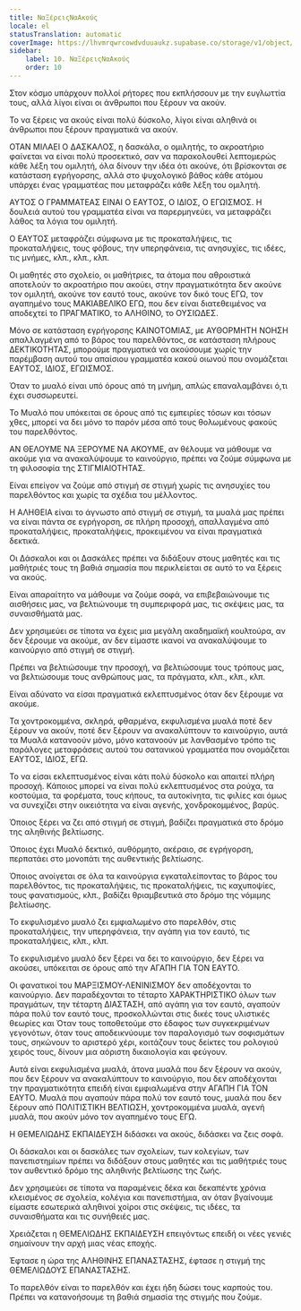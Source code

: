 ```yaml
---
title: ΝαΞέρειςΝαΑκούς
locale: el
statusTranslation: automatic
coverImage: https://lhvmrqwrcowdvduuaukz.supabase.co/storage/v1/object/public/strapi-uploads/small_cover-educacion-fundamental.webp-2d51a7828a2b1309555be27f7e2a61a0.webp
sidebar:
    label: 10. ΝαΞέρειςΝαΑκούς
    order: 10
---
```

Στον κόσμο υπάρχουν πολλοί ρήτορες που εκπλήσσουν με την ευγλωττία τους, αλλά λίγοι είναι οι άνθρωποι που ξέρουν να ακούν.

Το να ξέρεις να ακούς είναι πολύ δύσκολο, λίγοι είναι αληθινά οι άνθρωποι που ξέρουν πραγματικά να ακούν.

ΟΤΑΝ ΜΙΛΑΕΙ Ο ΔΑΣΚΑΛΟΣ, η δασκάλα, ο ομιλητής, το ακροατήριο φαίνεται να είναι πολύ προσεκτικό, σαν να παρακολουθεί λεπτομερώς κάθε λέξη του ομιλητή, όλα δίνουν την ιδέα ότι ακούνε, ότι βρίσκονται σε κατάσταση εγρήγορσης, αλλά στο ψυχολογικό βάθος κάθε ατόμου υπάρχει ένας γραμματέας που μεταφράζει κάθε λέξη του ομιλητή.

ΑΥΤΟΣ Ο ΓΡΑΜΜΑΤΕΑΣ ΕΙΝΑΙ Ο ΕΑΥΤΟΣ, Ο ΙΔΙΟΣ, Ο ΕΓΩΙΣΜΟΣ. Η δουλειά αυτού του γραμματέα είναι να παρερμηνεύει, να μεταφράζει λάθος τα λόγια του ομιλητή.

Ο ΕΑΥΤΟΣ μεταφράζει σύμφωνα με τις προκαταλήψεις, τις προκαταλήψεις, τους φόβους, την υπερηφάνεια, τις ανησυχίες, τις ιδέες, τις μνήμες, κλπ., κλπ., κλπ.

Οι μαθητές στο σχολείο, οι μαθήτριες, τα άτομα που αθροιστικά αποτελούν το ακροατήριο που ακούει, στην πραγματικότητα δεν ακούνε τον ομιλητή, ακούνε τον εαυτό τους, ακούνε τον δικό τους ΕΓΩ, τον αγαπημένο τους ΜΑΚΙΑΒΕΛΙΚΟ ΕΓΩ, που δεν είναι διατεθειμένος να αποδεχτεί το ΠΡΑΓΜΑΤΙΚΟ, το ΑΛΗΘΙΝΟ, το ΟΥΣΙΩΔΕΣ.

Μόνο σε κατάσταση εγρήγορσης ΚΑΙΝΟΤΟΜΙΑΣ, με ΑΥΘΟΡΜΗΤΗ ΝΟΗΣΗ απαλλαγμένη από το βάρος του παρελθόντος, σε κατάσταση πλήρους ΔΕΚΤΙΚΟΤΗΤΑΣ, μπορούμε πραγματικά να ακούσουμε χωρίς την παρέμβαση αυτού του απαίσιου γραμματέα κακού οιωνού που ονομάζεται ΕΑΥΤΟΣ, ΙΔΙΟΣ, ΕΓΩΙΣΜΟΣ.

Όταν το μυαλό είναι υπό όρους από τη μνήμη, απλώς επαναλαμβάνει ό,τι έχει συσσωρευτεί.

Το Μυαλό που υπόκειται σε όρους από τις εμπειρίες τόσων και τόσων χθες, μπορεί να δει μόνο το παρόν μέσα από τους θολωμένους φακούς του παρελθόντος.

ΑΝ ΘΕΛΟΥΜΕ ΝΑ ΞΕΡΟΥΜΕ ΝΑ ΑΚΟΥΜΕ, αν θέλουμε να μάθουμε να ακούμε για να ανακαλύψουμε το καινούργιο, πρέπει να ζούμε σύμφωνα με τη φιλοσοφία της ΣΤΙΓΜΙΑΙΟΤΗΤΑΣ.

Είναι επείγον να ζούμε από στιγμή σε στιγμή χωρίς τις ανησυχίες του παρελθόντος και χωρίς τα σχέδια του μέλλοντος.

Η ΑΛΗΘΕΙΑ είναι το άγνωστο από στιγμή σε στιγμή, τα μυαλά μας πρέπει να είναι πάντα σε εγρήγορση, σε πλήρη προσοχή, απαλλαγμένα από προκαταλήψεις, προκαταλήψεις, προκειμένου να είναι πραγματικά δεκτικά.

Οι Δάσκαλοι και οι Δασκάλες πρέπει να διδάξουν στους μαθητές και τις μαθήτριές τους τη βαθιά σημασία που περικλείεται σε αυτό το να ξέρεις να ακούς.

Είναι απαραίτητο να μάθουμε να ζούμε σοφά, να επιβεβαιώνουμε τις αισθήσεις μας, να βελτιώνουμε τη συμπεριφορά μας, τις σκέψεις μας, τα συναισθήματά μας.

Δεν χρησιμεύει σε τίποτα να έχεις μια μεγάλη ακαδημαϊκή κουλτούρα, αν δεν ξέρουμε να ακούμε, αν δεν είμαστε ικανοί να ανακαλύψουμε το καινούργιο από στιγμή σε στιγμή.

Πρέπει να βελτιώσουμε την προσοχή, να βελτιώσουμε τους τρόπους μας, να βελτιώσουμε τους ανθρώπους μας, τα πράγματα, κλπ., κλπ., κλπ.

Είναι αδύνατο να είσαι πραγματικά εκλεπτυσμένος όταν δεν ξέρουμε να ακούμε.

Τα χοντροκομμένα, σκληρά, φθαρμένα, εκφυλισμένα μυαλά ποτέ δεν ξέρουν να ακούν, ποτέ δεν ξέρουν να ανακαλύπτουν το καινούργιο, αυτά τα Μυαλά κατανοούν μόνο, μόνο κατανοούν με λανθασμένο τρόπο τις παράλογες μεταφράσεις αυτού του σατανικού γραμματέα που ονομάζεται ΕΑΥΤΟΣ, ΙΔΙΟΣ, ΕΓΩ.

Το να είσαι εκλεπτυσμένος είναι κάτι πολύ δύσκολο και απαιτεί πλήρη προσοχή. Κάποιος μπορεί να είναι πολύ εκλεπτυσμένος στα ρούχα, τα κοστούμια, τα φορέματα, τους κήπους, τα αυτοκίνητα, τις φιλίες και όμως να συνεχίζει στην οικειότητα να είναι αγενής, χονδροκομμένος, βαρύς.

Όποιος ξέρει να ζει από στιγμή σε στιγμή, βαδίζει πραγματικά στο δρόμο της αληθινής βελτίωσης.

Όποιος έχει Μυαλό δεκτικό, αυθόρμητο, ακέραιο, σε εγρήγορση, περπατάει στο μονοπάτι της αυθεντικής βελτίωσης.

Όποιος ανοίγεται σε όλα τα καινούργια εγκαταλείποντας το βάρος του παρελθόντος, τις προκαταλήψεις, τις προκαταλήψεις, τις καχυποψίες, τους φανατισμούς, κλπ., βαδίζει θριαμβευτικά στο δρόμο της νόμιμης βελτίωσης.

Το εκφυλισμένο μυαλό ζει εμφιαλωμένο στο παρελθόν, στις προκαταλήψεις, την υπερηφάνεια, την αγάπη για τον εαυτό, τις προκαταλήψεις, κλπ., κλπ.

Το εκφυλισμένο μυαλό δεν ξέρει να δει το καινούργιο, δεν ξέρει να ακούσει, υπόκειται σε όρους από την ΑΓΑΠΗ ΓΙΑ ΤΟΝ ΕΑΥΤΟ.

Οι φανατικοί του ΜΑΡΞΙΣΜΟΥ-ΛΕΝΙΝΙΣΜΟΥ δεν αποδέχονται το καινούργιο. Δεν παραδέχονται το τέταρτο ΧΑΡΑΚΤΗΡΙΣΤΙΚΟ όλων των πραγμάτων, την τέταρτη ΔΙΑΣΤΑΣΗ, από αγάπη για τον εαυτό, αγαπούν πάρα πολύ τον εαυτό τους, προσκολλώνται στις δικές τους υλιστικές θεωρίες και Όταν τους τοποθετούμε στο έδαφος των συγκεκριμένων γεγονότων, όταν τους αποδεικνύουμε τον παραλογισμό των σοφισμάτων τους, σηκώνουν το αριστερό χέρι, κοιτάζουν τους δείκτες του ρολογιού χειρός τους, δίνουν μια αόριστη δικαιολογία και φεύγουν.

Αυτά είναι εκφυλισμένα μυαλά, άτονα μυαλά που δεν ξέρουν να ακούν, που δεν ξέρουν να ανακαλύπτουν το καινούργιο, που δεν αποδέχονται την πραγματικότητα επειδή είναι εμφιαλωμένα στην ΑΓΑΠΗ ΓΙΑ ΤΟΝ ΕΑΥΤΟ. Μυαλά που αγαπούν πάρα πολύ τον εαυτό τους, μυαλά που δεν ξέρουν από ΠΟΛΙΤΙΣΤΙΚΗ ΒΕΛΤΙΩΣΗ, χοντροκομμένα μυαλά, αγενή μυαλά, που ακούν μόνο τον αγαπημένο τους ΕΓΩ.

Η ΘΕΜΕΛΙΩΔΗΣ ΕΚΠΑΙΔΕΥΣΗ διδάσκει να ακούς, διδάσκει να ζεις σοφά.

Οι δάσκαλοι και οι δασκάλες των σχολείων, των κολεγίων, των πανεπιστημίων πρέπει να διδάξουν στους μαθητές και τις μαθήτριές τους τον αυθεντικό δρόμο της αληθινής βελτίωσης της ζωής.

Δεν χρησιμεύει σε τίποτα να παραμένεις δέκα και δεκαπέντε χρόνια κλεισμένος σε σχολεία, κολέγια και πανεπιστήμια, αν όταν βγαίνουμε είμαστε εσωτερικά αληθινοί χοίροι στις σκέψεις, τις ιδέες, τα συναισθήματα και τις συνήθειές μας.

Χρειάζεται η ΘΕΜΕΛΙΩΔΗΣ ΕΚΠΑΙΔΕΥΣΗ επειγόντως επειδή οι νέες γενιές σημαίνουν την αρχή μιας νέας εποχής.

Έφτασε η ώρα της ΑΛΗΘΙΝΗΣ ΕΠΑΝΑΣΤΑΣΗΣ, έφτασε η στιγμή της ΘΕΜΕΛΙΩΔΟΥΣ ΕΠΑΝΑΣΤΑΣΗΣ.

Το παρελθόν είναι το παρελθόν και έχει ήδη δώσει τους καρπούς του. Πρέπει να κατανοήσουμε τη βαθιά σημασία της στιγμής που ζούμε.

